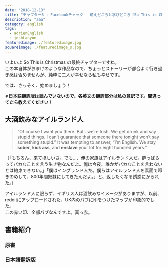 ```yaml
---
date: "2018-12-13"
title: "チャプター6 : Facebookチェック - 萌えどころと学びどころ『So This is Christmas/アドリアン・イングリッシュ(6)』"
description: "aaa"
category: english
tags:
  - adrienEnglish
  - joshLanyon
featuredimage: ./featuredimage.jpg
squareimage: ./featuredimage_s.jpg
---
```



いよいよ So This is Christmas の最終チャプターですね。  
この本自体がおまけのような作品なので、ちょっとストーリーが都合よく行き過ぎ感は否めませんが、純粋に二人が幸せなら私も幸せです。

では、さっそく、始めましょう！

<SoThisIsChristmasIndex />

**※日本語翻訳版は読んでいないので、各英文の翻訳部分は私の意訳です。間違ってたら教えてください！**

## 大酒飲みなアイルランド人

<Blockquote srcName="So This is Christmas (The Adrien English Mysteries Book 6)" srcURL="https://amzn.to/2OzE8fN" book>
“Of course I want you there. But…we’re Irish. We get drunk and say stupid things. I can’t guarantee that someone there tonight won’t say something stupid.” It was tempting to answer, “I’m English. We stay <strong>sober</strong>, <strong>kick ass</strong>, and <strong>enslave</strong> your lot for eight hundred years.”
</Blockquote>

<p className="translation">（「もちろん、来てほしいさ。でも…、俺の家族はアイルランド人だ。酔っぱらってバカなことを言う生き物なんだよ。俺は今夜、誰かがバカなことを言わないとは約束できない。」「僕はイングランド人だ。僕らはアイルランド人を素面で叩きのめして、800年間奴隷にしてきたんだよ。」と、返したくなる誘惑にかられた。）</p>

<Vocabulary en="sober" ja="酔っていない、しらふの" />

アイルランド人に限らず、イギリス人は酒飲みなイメージがありますが、以前、redditにアップロードされた、UK内のパブに印をつけたマップが印象的でした。  
この赤い印、全部パブなんですよ。真っ赤。

<SoThisIsChristmasIndex open />

## 書籍紹介

### 原書

<Amazon
  asin="B01N9AERR2"
  title="So This is Christmas (The Adrien English Mysteries Book 6)"
  linkId="7da7f3a0fdcb9c4569abe4fdc90d6f9e"
  author="Josh Lanyon"
/>

### 日本語翻訳版

<Amazon
  asin="B077ZGFZ7S"
  title="アドリアン･イングリッシュ（6）So This is Christmas"
  linkId="5037e032af9be9f42823c82d674e6462"
  author="ジョシュ･ラニヨン"
/>